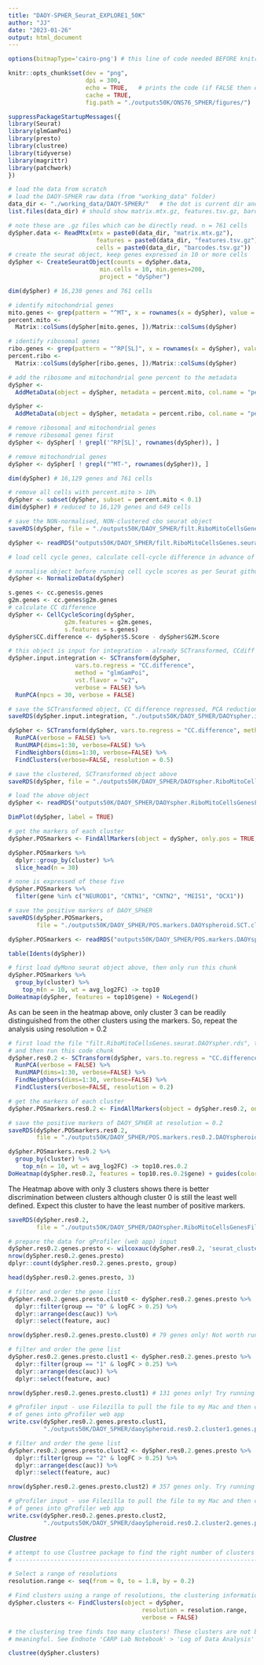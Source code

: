 ```yaml
---
title: "DAOY-SPHER_Seurat_EXPLORE1_50K"
author: "JJ"
date: "2023-01-26"
output: html_document
---
```


```r
options(bitmapType='cairo-png') # this line of code needed BEFORE knitr code in chunk below
```

```r
knitr::opts_chunk$set(dev = "png",
                      dpi = 300,
                      echo = TRUE,   # prints the code (if FALSE then only code output is shown)
                      cache = TRUE,
                      fig.path = "./outputs50K/ONS76_SPHER/figures/")
```

```r
suppressPackageStartupMessages({
library(Seurat)
library(glmGamPoi)
library(presto)
library(clustree)
library(tidyverse)
library(magrittr)
library(patchwork)
})
```

```r
# load the data from scratch
# load the DAOY-SPHER raw data (from "working_data" folder)
data_dir <- "./working_data/DAOY-SPHER/"   # the dot is current dir and is essential!
list.files(data_dir) # should show matrix.mtx.gz, features.tsv.gz, barcodes.tsv.gz
```

```r
# note these are .gz files which can be directly read. n = 761 cells
dySpher.data <- ReadMtx(mtx = paste0(data_dir, "matrix.mtx.gz"),
                         features = paste0(data_dir, "features.tsv.gz"), 
                         cells = paste0(data_dir, "barcodes.tsv.gz"))
# create the seurat object, keep genes expressed in 10 or more cells
dySpher <- CreateSeuratObject(counts = dySpher.data,
                          min.cells = 10, min.genes=200,
                          project = "dySpher")

dim(dySpher) # 16,238 genes and 761 cells
```

```r
# identify mitochondrial genes
mito.genes <- grep(pattern = "^MT", x = rownames(x = dySpher), value = TRUE)
percent.mito <- 
  Matrix::colSums(dySpher[mito.genes, ])/Matrix::colSums(dySpher)

# identify ribosomal genes
ribo.genes <- grep(pattern = "^RP[SL]", x = rownames(x = dySpher), value = TRUE)
percent.ribo <- 
  Matrix::colSums(dySpher[ribo.genes, ])/Matrix::colSums(dySpher)

# add the ribosome and mitochondrial gene percent to the metadata
dySpher <- 
  AddMetaData(object = dySpher, metadata = percent.mito, col.name = "percent.mito")

dySpher <- 
  AddMetaData(object = dySpher, metadata = percent.ribo, col.name = "percent.ribo")

# remove ribosomal and mitochondrial genes
# remove ribosomal genes first
dySpher <- dySpher[ ! grepl('^RP[SL]', rownames(dySpher)), ]

# remove mitochondrial genes 
dySpher <- dySpher[ ! grepl("^MT-", rownames(dySpher)), ]

dim(dySpher) # 16,129 genes and 761 cells
```

```r
# remove all cells with percent.mito > 10%
dySpher <- subset(dySpher, subset = percent.mito < 0.1)
dim(dySpher) # reduced to 16,129 genes and 649 cells
```

```r
# save the NON-normalised, NON-clustered cbo seurat object
saveRDS(dySpher, file = "./outputs50K/DAOY_SPHER/filt.RiboMitoCellsGenes.seurat.DAOYspher.rds")
```

```r
dySpher <- readRDS("outputs50K/DAOY_SPHER/filt.RiboMitoCellsGenes.seurat.DAOYspher.rds")
```

```r
# load cell cycle genes, calculate cell-cycle difference in advance of regressing out CC difference

# normalise object before running cell cycle scores as per Seurat github issue: https://github.com/satijalab/seurat/issues/1679
dySpher <- NormalizeData(dySpher)

s.genes <- cc.genes$s.genes
g2m.genes <- cc.genes$g2m.genes
# calculate CC difference
dySpher <- CellCycleScoring(dySpher,
                g2m.features = g2m.genes,
                s.features = s.genes)
dySpher$CC.difference <- dySpher$S.Score - dySpher$G2M.Score
```

```r
# this object is input for integration - already SCTransformed, CCdiff regressed, and RunPCA()
dySpher.input.integration <- SCTransform(dySpher, 
                   vars.to.regress = "CC.difference",
                   method = "glmGamPoi",
                   vst.flavor = "v2",
                   verbose = FALSE) %>% 
  RunPCA(npcs = 30, verbose = FALSE)
```

```r
# save the SCTransformed object, CC difference regressed, PCA reduction, as input for integrated workflow
saveRDS(dySpher.input.integration, "./outputs50K/DAOY_SPHER/DAOYspher.inputIntegration.SCTransformed.CCdiffRegressed.PCA.unclustered.rds")
```

```r
dySpher <- SCTransform(dySpher, vars.to.regress = "CC.difference", method = "glmGamPoi", verbose = FALSE) %>% 
  RunPCA(verbose = FALSE) %>% 
  RunUMAP(dims=1:30, verbose=FALSE) %>% 
  FindNeighbors(dims=1:30, verbose=FALSE) %>% 
  FindClusters(verbose=FALSE, resolution = 0.5)
```

```r
# save the clustered, SCTransformed object above
saveRDS(dySpher, file = "./outputs50K/DAOY_SPHER/DAOYspher.RiboMitoCellsGenesFilt.SCT.clustered.CCdiffRegressed.rds")
```

```r
# load the above object
dySpher <- readRDS("outputs50K/DAOY_SPHER/DAOYspher.RiboMitoCellsGenesFilt.SCT.clustered.CCdiffRegressed.rds")
```

```r
DimPlot(dySpher, label = TRUE)
```

```r
# get the markers of each cluster
dySpher.POSmarkers <- FindAllMarkers(object = dySpher, only.pos = TRUE, min.pct = 0.25, logfc.threshold = 0.25)
```

```r
dySpher.POSmarkers %>% 
  dplyr::group_by(cluster) %>% 
  slice_head(n = 30)
```

```r
# none is expressed of these five
dySpher.POSmarkers %>%
  filter(gene %in% c("NEUROD1", "CNTN1", "CNTN2", "MEIS1", "DCX1"))
```

```r
# save the positive markers of DAOY_SPHER
saveRDS(dySpher.POSmarkers, 
        file = "./outputs50K/DAOY_SPHER/POS.markers.DAOYspheroid.SCT.clustered.rds")
```

```r
dySpher.POSmarkers <- readRDS("outputs50K/DAOY_SPHER/POS.markers.DAOYspheroid.SCT.clustered.rds")
```

```r
table(Idents(dySpher))
```

```r
# first load dyMono seurat object above, then only run this chunk
dySpher.POSmarkers %>% 
  group_by(cluster) %>%
    top_n(n = 10, wt = avg_log2FC) -> top10
DoHeatmap(dySpher, features = top10$gene) + NoLegend()
```

As can be seen in the heatmap above, only cluster 3 can be readily distinguished from the other clusters using the markers. So, repeat the analysis using resolution = 0.2
```r
# first load the file "filt.RiboMitoCellsGenes.seurat.DAOYspher.rds", then normalise, get CC difference scores
# and then run this code chunk
dySpher.res0.2 <- SCTransform(dySpher, vars.to.regress = "CC.difference", method = "glmGamPoi", verbose = FALSE) %>% 
  RunPCA(verbose = FALSE) %>% 
  RunUMAP(dims=1:30, verbose=FALSE) %>% 
  FindNeighbors(dims=1:30, verbose=FALSE) %>% 
  FindClusters(verbose=FALSE, resolution = 0.2)
```

```r
# get the markers of each cluster
dySpher.POSmarkers.res0.2 <- FindAllMarkers(object = dySpher.res0.2, only.pos = TRUE, min.pct = 0.25, logfc.threshold = 0.25)
```

```r
# save the positive markers of DAOY_SPHER at resolution = 0.2
saveRDS(dySpher.POSmarkers.res0.2, 
        file = "./outputs50K/DAOY_SPHER/POS.markers.res0.2.DAOYspheroid.SCT.clustered.rds")
```

```r
dySpher.POSmarkers.res0.2 %>% 
  group_by(cluster) %>%
    top_n(n = 10, wt = avg_log2FC) -> top10.res.0.2
DoHeatmap(dySpher.res0.2, features = top10.res.0.2$gene) + guides(color = "none")
```

The Heatmap above with only 3 clusters shows there is better discrimination between clusters although cluster 0 is still the least well defined. Expect this cluster to have the least number of positive markers.

```r
saveRDS(dySpher.res0.2, 
        file = "./outputs50K/DAOY_SPHER/DAOYspher.RiboMitoCellsGenesFilt.SCT.res0.2.clustered.CCdiffRegressed.rds")
```

```r
# prepare the data for gProfiler (web app) input
dySpher.res0.2.genes.presto <- wilcoxauc(dySpher.res0.2, 'seurat_clusters')
nrow(dySpher.res0.2.genes.presto)
dplyr::count(dySpher.res0.2.genes.presto, group)
```

```r
head(dySpher.res0.2.genes.presto, 3)
```

```r
# filter and order the gene list
dySpher.res0.2.genes.presto.clust0 <- dySpher.res0.2.genes.presto %>% 
  dplyr::filter(group == "0" & logFC > 0.25) %>%
  dplyr::arrange(desc(auc)) %>% 
  dplyr::select(feature, auc)

nrow(dySpher.res0.2.genes.presto.clust0) # 79 genes only! Not worth running gProfiler on this gene list
```

```r
# filter and order the gene list
dySpher.res0.2.genes.presto.clust1 <- dySpher.res0.2.genes.presto %>% 
  dplyr::filter(group == "1" & logFC > 0.25) %>%
  dplyr::arrange(desc(auc)) %>% 
  dplyr::select(feature, auc)

nrow(dySpher.res0.2.genes.presto.clust1) # 131 genes only! Try running gProfiler on this gene list
```

```r
# gProfiler input - use Filezilla to pull the file to my Mac and then copy and paste the ordered list
# of genes into gProfiler web app
write.csv(dySpher.res0.2.genes.presto.clust1, 
          "./outputs50K/DAOY_SPHER/daoySpheroid.res0.2.cluster1.genes.presto.gProfilerInput.csv", quote = F)
```

```r
# filter and order the gene list
dySpher.res0.2.genes.presto.clust2 <- dySpher.res0.2.genes.presto %>% 
  dplyr::filter(group == "2" & logFC > 0.25) %>%
  dplyr::arrange(desc(auc)) %>% 
  dplyr::select(feature, auc)

nrow(dySpher.res0.2.genes.presto.clust2) # 357 genes only. Try running gProfiler on this gene list
```

```r
# gProfiler input - use Filezilla to pull the file to my Mac and then copy and paste the ordered list
# of genes into gProfiler web app
write.csv(dySpher.res0.2.genes.presto.clust2, 
          "./outputs50K/DAOY_SPHER/daoySpheroid.res0.2.cluster2.genes.presto.gProfilerInput.csv", quote = F)
```


***Clustree***
```r
# attempt to use Clustree package to find the right number of clusters
# -----------------------------------------------------------------------------------------------

# Select a range of resolutions
resolution.range <- seq(from = 0, to = 1.8, by = 0.2)

# Find clusters using a range of resolutions, the clustering information is in the metadata slot
dySpher.clusters <- FindClusters(object = dySpher, 
                                      resolution = resolution.range,
                                      verbose = FALSE)
```

```r
# the clustering tree finds too many clusters! These clusters are not biologically
# meaningful. See Endnote 'CARP Lab Notebook' > 'Log of Data Analysis' for details

clustree(dySpher.clusters)
```










